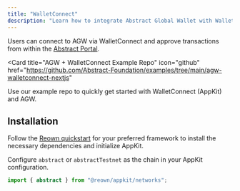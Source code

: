 ```yaml
---
title: "WalletConnect"
description: "Learn how to integrate Abstract Global Wallet with WalletConnect."
---
```


Users can connect to AGW via WalletConnect and approve transactions from within the [Abstract Portal](https://portal.abs.xyz/profile).

<Card
  title="AGW + WalletConnect Example Repo"
  icon="github"
  href="https://github.com/Abstract-Foundation/examples/tree/main/agw-walletconnect-nextjs"
>
  Use our example repo to quickly get started with WalletConnect (AppKit) and
  AGW.
</Card>

## Installation

Follow the [Reown quickstart](https://docs.reown.com/appkit/overview#quickstart) for your preferred framework to install the necessary dependencies and initialize AppKit.

Configure `abstract` or `abstractTestnet` as the chain in your AppKit configuration.

```ts
import { abstract } from "@reown/appkit/networks";
```
